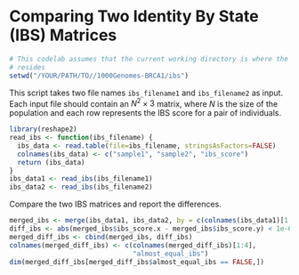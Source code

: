 # Comparing Two Identity By State (IBS) Matrices

```r
# This codelab assumes that the current working directory is where the Rmd file
# resides
setwd("/YOUR/PATH/TO//1000Genomes-BRCA1/ibs")
```

This script takes two file names `ibs_filename1` and `ibs_filename2` as input.
Each input file should contain an $N^2\times 3$ matrix, where $N$ is the size of
the population and each row represents the IBS score for a pair of individuals.

```r
library(reshape2)
read_ibs <- function(ibs_filename) {
  ibs_data <- read.table(file=ibs_filename, stringsAsFactors=FALSE)
  colnames(ibs_data) <- c("sample1", "sample2", "ibs_score")
  return (ibs_data)
}
ibs_data1 <- read_ibs(ibs_filename1)
ibs_data2 <- read_ibs(ibs_filename2)
```

Compare the two IBS matrices and report the differences.

```r
merged_ibs <- merge(ibs_data1, ibs_data2, by = c(colnames(ibs_data1)[1:2]))
diff_ibs <- abs(merged_ibs$ibs_score.x - merged_ibs$ibs_score.y) < 1e-6
merged_diff_ibs <- cbind(merged_ibs, diff_ibs)
colnames(merged_diff_ibs) <- c(colnames(merged_diff_ibs)[1:4],
                               "almost_equal_ibs")
dim(merged_diff_ibs[merged_diff_ibs$almost_equal_ibs == FALSE,])
```

